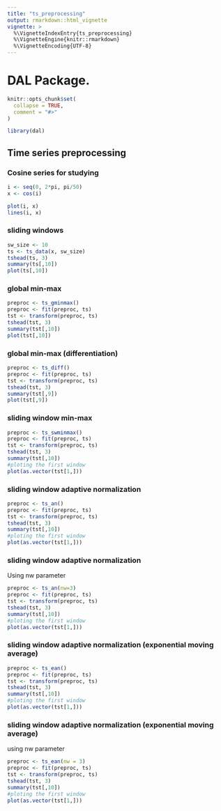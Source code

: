 ```yaml
---
title: "ts_preprocessing"
output: rmarkdown::html_vignette
vignette: >
  %\VignetteIndexEntry{ts_preprocessing}
  %\VignetteEngine{knitr::rmarkdown}
  %\VignetteEncoding{UTF-8}
---
```


# DAL Package.

```r
knitr::opts_chunk$set(
  collapse = TRUE,
  comment = "#>"
)
```

```r
library(dal)
```

## Time series preprocessing

### Cosine series for studying
```r
i <- seq(0, 2*pi, pi/50)
x <- cos(i)

plot(i, x)
lines(i, x)
```

### sliding windows
```r
sw_size <- 10
ts <- ts_data(x, sw_size)
tshead(ts, 3)
summary(ts[,10])
plot(ts[,10])
```

### global min-max
```r
preproc <- ts_gminmax()
preproc <- fit(preproc, ts)
tst <- transform(preproc, ts)
tshead(tst, 3)
summary(tst[,10])
plot(tst[,10])
```

### global min-max (differentiation)
```r
preproc <- ts_diff()
preproc <- fit(preproc, ts)
tst <- transform(preproc, ts)
tshead(tst, 3)
summary(tst[,9])
plot(tst[,9])
```

### sliding window min-max
```r
preproc <- ts_swminmax()
preproc <- fit(preproc, ts)
tst <- transform(preproc, ts)
tshead(tst, 3)
summary(tst[,10])
#ploting the first window
plot(as.vector(tst[1,]))
```

### sliding window adaptive normalization
```r
preproc <- ts_an()
preproc <- fit(preproc, ts)
tst <- transform(preproc, ts)
tshead(tst, 3)
summary(tst[,10])
#ploting the first window
plot(as.vector(tst[1,]))
```

### sliding window adaptive normalization
Using nw parameter
```r
preproc <- ts_an(nw=3)
preproc <- fit(preproc, ts)
tst <- transform(preproc, ts)
tshead(tst, 3)
summary(tst[,10])
#ploting the first window
plot(as.vector(tst[1,]))
```

### sliding window adaptive normalization (exponential moving average)
```r
preproc <- ts_ean()
preproc <- fit(preproc, ts)
tst <- transform(preproc, ts)
tshead(tst, 3)
summary(tst[,10])
#ploting the first window
plot(as.vector(tst[1,]))
```

### sliding window adaptive normalization (exponential moving average)
using nw parameter
```r
preproc <- ts_ean(nw = 3)
preproc <- fit(preproc, ts)
tst <- transform(preproc, ts)
tshead(tst, 3)
summary(tst[,10])
#ploting the first window
plot(as.vector(tst[1,]))
```

